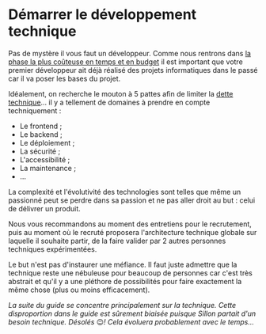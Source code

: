 # Démarrer le développement technique

Pas de mystère il vous faut un développeur. Comme nous rentrons dans [la phase la plus coûteuse en temps et en budget](#réfléchir-aux-coûts-liés-au-temps) il est important que votre premier développeur ait déjà réalisé des projets informatiques dans le passé car il va poser les bases du projet.

Idéalement, on recherche le mouton à 5 pattes afin de limiter la [dette technique](https://fr.wikipedia.org/wiki/Dette_technique)… il y a tellement de domaines à prendre en compte techniquement :

- Le frontend ;
- Le backend ;
- Le déploiement ;
- La sécurité ;
- L'accessibilité ;
- La maintenance ;
- …

La complexité et l'évolutivité des technologies sont telles que même un passionné peut se perdre dans sa passion et ne pas aller droit au but : celui de délivrer un produit.

Nous vous recommandons au moment des entretiens pour le recrutement, puis au moment où le recruté proposera l'architecture technique globale sur laquelle il souhaite partir, de la faire valider par 2 autres personnes techniques expérimentées.

Le but n'est pas d'instaurer une méfiance. Il faut juste admettre que la technique reste une nébuleuse pour beaucoup de personnes car c'est très abstrait et qu'il y a une pléthore de possibilités pour faire exactement la même chose (plus ou moins efficacement).

_La suite du guide se concentre principalement sur la technique. Cette disproportion dans le guide est sûrement biaisée puisque Sillon partait d'un besoin technique. Désolés_ 😉*! Cela évoluera probablement avec le temps…*
